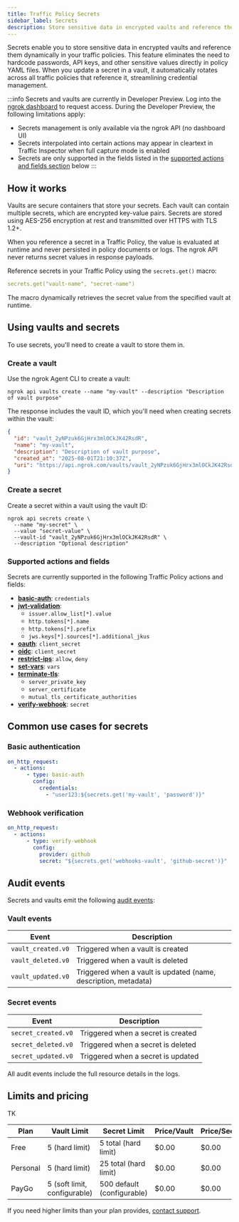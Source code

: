 ```yaml
---
title: Traffic Policy Secrets
sidebar_label: Secrets
description: Store sensitive data in encrypted vaults and reference them dynamically in your traffic policies.
---
```


Secrets enable you to store sensitive data in encrypted vaults and reference them dynamically in your traffic policies.
This feature eliminates the need to hardcode passwords, API keys, and other sensitive values directly in policy YAML files.
When you update a secret in a vault, it automatically rotates across all traffic policies that reference it, streamlining credential management.

:::info
Secrets and vaults are currently in Developer Preview.
Log into the [ngrok dashboard](https://dashboard.ngrok.com/developer-preview) to request access.
During the Developer Preview, the following limitations apply:

- Secrets management is only available via the ngrok API (no dashboard UI)
- Secrets interpolated into certain actions may appear in cleartext in Traffic Inspector when full capture mode is enabled
- Secrets are only supported in the fields listed in the [supported actions and fields section](#supported-actions-and-fields) below
  :::

## How it works

Vaults are secure containers that store your secrets.
Each vault can contain multiple secrets, which are encrypted key-value pairs.
Secrets are stored using AES-256 encryption at rest and transmitted over HTTPS with TLS 1.2+.

When you reference a secret in a Traffic Policy, the value is evaluated at runtime and never persisted in policy documents or logs.
The ngrok API never returns secret values in response payloads.

Reference secrets in your Traffic Policy using the `secrets.get()` macro:

```yaml
secrets.get("vault-name", "secret-name")
```

The macro dynamically retrieves the secret value from the specified vault at runtime.

## Using vaults and secrets

To use secrets, you'll need to create a vault to store them in.

### Create a vault

Use the ngrok Agent CLI to create a vault:

```shell
ngrok api vaults create --name "my-vault" --description "Description of vault purpose"
```

The response includes the vault ID, which you'll need when creating secrets within the vault:

```json
{
  "id": "vault_2yNPzuk6GjHrx3mlOCkJK42RsdR",
  "name": "my-vault",
  "description": "Description of vault purpose",
  "created_at": "2025-08-01T21:10:37Z",
  "uri": "https://api.ngrok.com/vaults/vault_2yNPzuk6GjHrx3mlOCkJK42RsdR"
}
```

### Create a secret

Create a secret within a vault using the vault ID:

```shell
ngrok api secrets create \
  --name "my-secret" \
  --value "secret-value" \
  --vault-id "vault_2yNPzuk6GjHrx3mlOCkJK42RsdR" \
  --description "Optional description"
```

### Supported actions and fields

Secrets are currently supported in the following Traffic Policy actions and fields:

- **[basic-auth](/traffic-policy/actions/basic-auth/)**: `credentials`
- **[jwt-validation](/traffic-policy/actions/jwt-validation/)**: 
  - `issuer.allow_list[*].value`
  - `http.tokens[*].name`
  - `http.tokens[*].prefix`
  - `jws.keys[*].sources[*].additional_jkus`
- **[oauth](/traffic-policy/actions/oauth/)**: `client_secret`
- **[oidc](/traffic-policy/actions/oidc/)**: `client_secret`
- **[restrict-ips](/traffic-policy/actions/restrict-ips/)**: `allow`, `deny`
- **[set-vars](/traffic-policy/actions/set-vars/)**: `vars`
- **[terminate-tls](/traffic-policy/actions/terminate-tls/)**:
  - `server_private_key`
  - `server_certificate`
  - `mutual_tls_certificate_authorities`
- **[verify-webhook](/traffic-policy/actions/verify-webhook/)**: `secret`

## Common use cases for secrets

### Basic authentication

```yaml
on_http_request:
  - actions:
      - type: basic-auth
        config:
          credentials:
            - "user123:${secrets.get('my-vault', 'password')}"
```

### Webhook verification

```yaml
on_http_request:
  - actions:
      - type: verify-webhook
        config:
          provider: github
          secret: "${secrets.get('webhooks-vault', 'github-secret')}"
```

## Audit events

Secrets and vaults emit the following [audit events](/obs/events/reference/#audit-events):

### Vault events

| Event              | Description                                                     |
| ------------------ | --------------------------------------------------------------- |
| `vault_created.v0` | Triggered when a vault is created                               |
| `vault_deleted.v0` | Triggered when a vault is deleted                               |
| `vault_updated.v0` | Triggered when a vault is updated (name, description, metadata) |

### Secret events

| Event               | Description                        |
| ------------------- | ---------------------------------- |
| `secret_created.v0` | Triggered when a secret is created |
| `secret_deleted.v0` | Triggered when a secret is deleted |
| `secret_updated.v0` | Triggered when a secret is updated |

All audit events include the full resource details in the logs.

## Limits and pricing

TK

| Plan     | Vault Limit                  | Secret Limit               | Price/Vault | Price/Secret |
| -------- | ---------------------------- | -------------------------- | ----------- | ------------ |
| Free     | 5 (hard limit)               | 5 total (hard limit)       | $0.00       | $0.00        |
| Personal | 5 (hard limit)               | 25 total (hard limit)      | $0.00       | $0.00        |
| PayGo    | 5 (soft limit, configurable) | 500 default (configurable) | $0.00       | $0.00        |

If you need higher limits than your plan provides, [contact support](mailto:support@ngrok.com).
